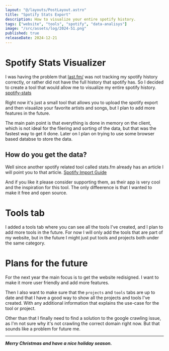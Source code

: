 ```yaml
---
layout: "@/layouts/PostLayout.astro"
title: "Spotify Stats Export"
description: How to visualize your entire spotify history.
tags: ["website", "tools", "spotify", "data-analisys"]
image: "/src/assets/log/2024-51.png"
published: true
releaseDate: 2024-12-21
---
```


# Spotify Stats Visualizer
I was having the problem that [last.fm/](https://www.last.fm/) was not tracking my spotify history correctly, 
or rather did not have the full history that spotify has.
So I decided to create a tool that would allow me to visualize my entire spotify history. [spotify-stats](http://localhost:4321/tools/spotify-stats)

Right now it's just a small tool that 
allows you to upload the spotify export and then visualize your favorite artists and songs, but I plan to add more features in the future.

The main pain point is that everything is done in memory on the client, which is not ideal for the filering and sorting of the data, 
but that was the fastest way to get it done. Later on I plan on trying to use some browser based databse to store the data.

## How do you get the data?
Well since another spotify related tool called stats.fm already has an article I will point you to that article. [Spotify Import Guide](https://support.stats.fm/docs/import/spotify-import/)

And if you like it please consider supporting them, as their app is very cool and the inspiration for this tool. The only diffeerence is that I wanted to make it free and open source.

# Tools tab
I added a tools tab where you can see all the tools I've created, and I plan to add more tools in the future.
For now I will only add the tools that are part of my website, but in the future I might just put tools and projects both under the same category.

# Plans for the future
For the next year the main focus is to get the website redisigned. I want to make it more user friendly and add more features.

Then I also want to make sure that the `projects` and `tools` tabs are up to date and that I have a good way to show all the projects and tools I've created. 
With any additional information that explains the use-case for the tool or project.

Other than that I finally need to find a solution to the google crawling issue, as I'm not sure why it's not crawling the correct domain right now.
But that sounds like a problem for future me.

---

***Merry Christmas and have a nice holiday season.***